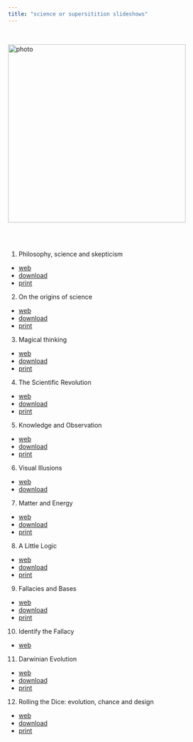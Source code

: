 ```yaml
---
title: "science or supersitition slideshows"
---
```


<br>

![photo](images/g-2.jpg){class="photo" width=400px}\


<br><br>

1. Philosophy, science and skepticism
- [web](https://gwmatthews.github.io/science-slideshows/01-slides.html)
- [download](https://gwmatthews.github.io/science-slideshows/pdf/01-slides.pdf)
- [print](https://gwmatthews.github.io/science-slideshows/pdf/01-handout.pdf)
2. On the origins of science
- [web](https://gwmatthews.github.io/science-slideshows/02-slides.html)
- [download](https://gwmatthews.github.io/science-slideshows/pdf/02-slides.pdf)
- [print](https://gwmatthews.github.io/science-slideshows/pdf/02-handout.pdf)
3. Magical thinking
- [web](https://gwmatthews.github.io/science-slideshows/03-slides.html)
- [download](https://gwmatthews.github.io/science-slideshows/pdf/03-slides.pdf)
- [print](https://gwmatthews.github.io/science-slideshows/pdf/03-handout.pdf)
4. The Scientific Revolution
- [web](https://gwmatthews.github.io/science-slideshows/04-slides.html)
- [download](https://gwmatthews.github.io/science-slideshows/pdf/04-slides.pdf)
- [print](https://gwmatthews.github.io/science-slideshows/pdf/04-handout.pdf)
5. Knowledge and Observation
- [web](https://gwmatthews.github.io/science-slideshows/05-slides.html)
- [download](https://gwmatthews.github.io/science-slideshows/pdf/05-slides.pdf)
- [print](https://gwmatthews.github.io/science-slideshows/pdf/05-handout.pdf)
6. Visual Illusions
- [web](https://gwmatthews.github.io/science-slideshows/06-slides.html)
- [download](https://gwmatthews.github.io/science-slideshows/pdf/06-print.pdf)
7. Matter and Energy
- [web](https://gwmatthews.github.io/science-slideshows/07-slides.html)
- [download](https://gwmatthews.github.io/science-slideshows/pdf/07-print.pdf)
- [print](https://gwmatthews.github.io/science-slideshows/pdf/07-handout.pdf)
8. A Little Logic
- [web](https://gwmatthews.github.io/science-slideshows/08-slides.html)
- [download](https://gwmatthews.github.io/science-slideshows/pdf/08-print.pdf)
- [print](https://gwmatthews.github.io/science-slideshows/pdf/08-handout.pdf)
9. Fallacies and Bases
- [web](https://gwmatthews.github.io/science-slideshows/09-slides.html)
- [download](https://gwmatthews.github.io/science-slideshows/pdf/09-print.pdf)
- [print](https://gwmatthews.github.io/science-slideshows/pdf/09-handout.pdf)
10. Identify the Fallacy
- [web](https://gwmatthews.github.io/science-slideshows/10-slides.html)
11. Darwinian Evolution
- [web](https://gwmatthews.github.io/science-slideshows/11-slides.html)
- [download](https://gwmatthews.github.io/science-slideshows/pdf/11-print.pdf)
- [print](https://gwmatthews.github.io/science-slideshows/pdf/11-handout.pdf)
12. Rolling the Dice: evolution, chance and design
- [web](https://gwmatthews.github.io/science-slideshows/12-slides.html)
- [download](https://gwmatthews.github.io/science-slideshows/pdf/12-print.pdf)
- [print](https://gwmatthews.github.io/science-slideshows/pdf/12-handout.pdf)
